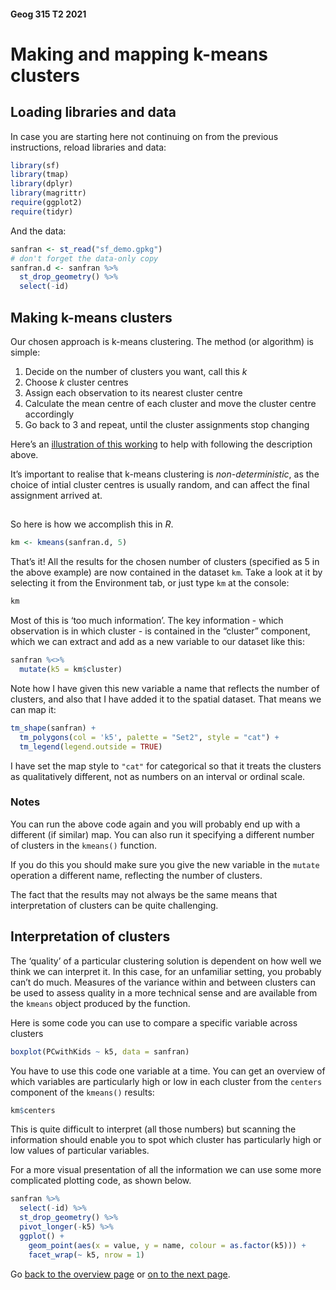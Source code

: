 #### Geog 315 T2 2021
# Making and mapping k-means clusters
## Loading libraries and data
In case you are starting here not continuing on from the previous instructions, reload libraries and data:

```r
library(sf)
library(tmap)
library(dplyr)
library(magrittr)
require(ggplot2)
require(tidyr)
```

And the data:

```r
sanfran <- st_read("sf_demo.gpkg")
# don't forget the data-only copy
sanfran.d <- sanfran %>%
  st_drop_geometry() %>%
  select(-id)
```

## Making k-means clusters
Our chosen approach is k-means clustering. The method (or algorithm) is simple:

1. Decide on the number of clusters you want, call this *k*
2. Choose *k* cluster centres
3. Assign each observation to its nearest cluster centre
4. Calculate the mean centre of each cluster and move the cluster centre accordingly
5. Go back to 3 and repeat, until the cluster assignments stop changing

Here's an [illustration of this working](https://kkevsterrr.github.io/K-Means/) to help with following the description above.

It's important to realise that k-means clustering is _non-deterministic_, as the choice of intial cluster centres is usually random, and can affect the final assignment arrived at.

## 
So here is how we accomplish this in _R_.
```r
km <- kmeans(sanfran.d, 5)
```

That's it! All the results for the chosen number of clusters (specified as 5 in the above example) are now contained in the dataset `km`. Take a look at it by selecting it from the Environment tab, or just type `km` at the console:

```r
km
```

Most of this is 'too much information'. The key information - which observation is in which cluster - is contained in the "cluster" component, which we can extract and add as a new variable to our dataset like this:

```r
sanfran %<>%
  mutate(k5 = km$cluster)
```

Note how I have given this new variable a name that reflects the number of clusters, and also that I have added it to the spatial dataset. That means we can map it:

```r
tm_shape(sanfran) +
  tm_polygons(col = 'k5', palette = "Set2", style = "cat") +
  tm_legend(legend.outside = TRUE)
```

I have set the map style to `"cat"` for categorical so that it treats the clusters as qualitatively different, not as numbers on an interval or ordinal scale.

### Notes
You can run the above code again and you will probably end up with a different (if similar) map. You can also run it specifying a different number of clusters in the `kmeans()` function. 

If you do this you should make sure you give the new variable in the `mutate` operation a different name, reflecting the number of clusters.

The fact that the results may not always be the same means that interpretation of clusters can be quite challenging.

## Interpretation of clusters
The 'quality' of a particular clustering solution is dependent on how well we think we can interpret it. In this case, for an unfamiliar setting, you probably can't do much. Measures of the variance within and between clusters can be used to assess quality in a more technical sense and are available from the `kmeans` object produced by the function.

Here is some code you can use to compare a specific variable across clusters

```r
boxplot(PCwithKids ~ k5, data = sanfran)
```

You have to use this code one variable at a time. You can get an overview of which variables are particularly high or low in each cluster from the `centers` component of the `kmeans()` results:

```r
km$centers
```

This is quite difficult to interpret (all those numbers) but scanning the information should enable you to spot which cluster has particularly high or low values of particular variables. 

For a more visual presentation of all the information we can use some more complicated plotting code, as shown below.

```r
sanfran %>%
  select(-id) %>%
  st_drop_geometry() %>%
  pivot_longer(-k5) %>%
  ggplot() +
    geom_point(aes(x = value, y = name, colour = as.factor(k5))) +
    facet_wrap(~ k5, nrow = 1)
```

Go [back to the overview page](README.md) or [on to the next page](clustering-analysis-03-wellington-commuter-data.md).
